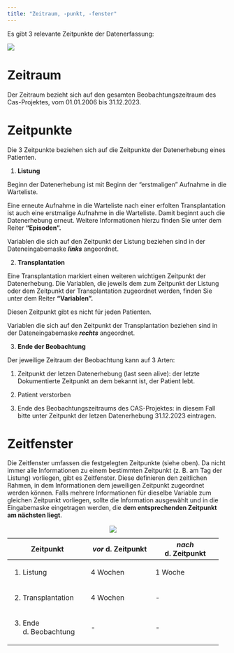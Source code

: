 ```yaml
---
title: "Zeitraum, -punkt, -fenster"
---
```


Es gibt 3 relevante Zeitpunkte der Datenerfassung:

![](images/Zeitraum-punkt.png)

# Zeitraum

Der Zeitraum bezieht sich auf den gesamten Beobachtungszeitraum des Cas-Projektes, vom 01.01.2006 bis 31.12.2023.

# Zeitpunkte

Die 3 Zeitpunkte beziehen sich auf die Zeitpunkte der Datenerhebung eines Patienten.

1.  **Listung**

Beginn der Datenerhebung ist mit Beginn der "erstmaligen" Aufnahme in die Warteliste.

Eine erneute Aufnahme in die Warteliste nach einer erfolten Transplantation ist auch eine erstmalige Aufnahme in die Warteliste. Damit beginnt auch die Datenerhebung erneut. Weitere Informationen hierzu finden Sie unter dem Reiter **"Episoden".**

Variablen die sich auf den Zeitpunkt der Listung beziehen sind in der Dateneingabemaske ***links*** angeordnet.

2.  **Transplantation**

Eine Transplantation markiert einen weiteren wichtigen Zeitpunkt der Datenerhebung. Die Variablen, die jeweils dem zum Zeitpunkt der Listung oder dem Zeitpunkt der Transplantation zugeordnet werden, finden Sie unter dem Reiter **"Variablen".**

Diesen Zeitpunkt gibt es nicht für jeden Patienten.

Variablen die sich auf den Zeitpunkt der Transplantation beziehen sind in der Dateneingabemaske ***rechts*** angeordnet.

3.  **Ende der Beobachtung**

Der jeweilige Zeitraum der Beobachtung kann auf 3 Arten:

1.  Zeitpunkt der letzen Datenerhebung (last seen alive): der letzte Dokumentierte Zeitpunkt an dem bekannt ist, der Patient lebt.

2.  Patient verstorben

3.  Ende des Beobachtungszeitraums des CAS-Projektes: in diesem Fall bitte unter Zeitpunkt der letzen Datenerhebung 31.12.2023 eintragen.

# Zeitfenster

Die Zeitfenster umfassen die festgelegten Zeitpunkte (siehe oben). Da nicht immer alle Informationen zu einem bestimmten Zeitpunkt (z. B. am Tag der Listung) vorliegen, gibt es Zeitfenster. Diese definieren den zeitlichen Rahmen, in dem Informationen dem jeweiligen Zeitpunkt zugeordnet werden können. Falls mehrere Informationen für dieselbe Variable zum gleichen Zeitpunkt vorliegen, sollte die Information ausgewählt und in die Eingabemaske eingetragen werden, die **dem entsprechenden Zeitpunkt am nächsten liegt**.

+-------------------------+--------------------+---------------------+
| Zeitpunkt               | *vor* d. Zeitpunkt | *nach* d. Zeitpunkt |
+=========================+====================+=====================+
| 1.  Listung             | 4 Wochen           | 1 Woche             |
+-------------------------+--------------------+---------------------+
| 2.  Transplantation     | 4 Wochen           | \-                  |
+-------------------------+--------------------+---------------------+
| 3.  Ende d. Beobachtung | \-                 | \-                  |
+-------------------------+--------------------+---------------------+

: ![](images/Zeit-raum-punkt-fenster.png)
